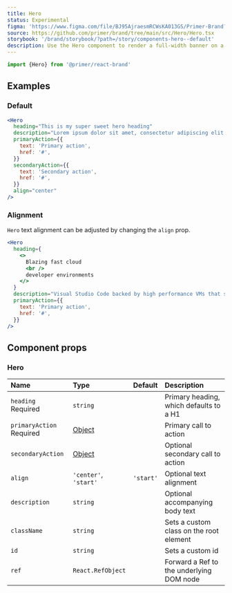 ```yaml
---
title: Hero
status: Experimental
figma: 'https://www.figma.com/file/BJ95AjraesmRCWsKA013GS/Primer-Brand?node-id=431%3A8481'
source: https://github.com/primer/brand/tree/main/src/Hero/Hero.tsx
storybook: '/brand/storybook/?path=/story/components-hero--default'
description: Use the Hero component to render a full-width banner on a webpage
---
```



```js
import {Hero} from '@primer/react-brand'
```

## Examples

### Default

```jsx live
<Hero
  heading="This is my super sweet hero heading"
  description="Lorem ipsum dolor sit amet, consectetur adipiscing elit. In sapien sit ullamcorper id. Aliquam luctus sed turpis felis nam pulvinar risus elementum."
  primaryAction={{
    text: 'Primary action',
    href: '#',
  }}
  secondaryAction={{
    text: 'Secondary action',
    href: '#',
  }}
  align="center"
/>
```

### Alignment

`Hero` text alignment can be adjusted by changing the `align` prop.

```jsx live
<Hero
  heading={
    <>
      Blazing fast cloud
      <br />
      developer environments
    </>
  }
  description="Visual Studio Code backed by high performance VMs that start in seconds."
  primaryAction={{
    text: 'Primary action',
    href: '#',
  }}
/>
```

## Component props

### Hero

| Name                                    | Type                                                                                                         |  Default  | Description                              |
| :-------------------------------------- | :----------------------------------------------------------------------------------------------------------- | :-------: | :--------------------------------------- |
| `heading` <Label>Required</Label>       | `string`                                                                                                     |           | Primary heading, which defaults to a H1  |
| `primaryAction` <Label>Required</Label> | [Object](https://github.com/primer/brand/blob/ca2d3002ba6f7ca9c719f80077c4d95246f33410/src/Hero/Hero.tsx#L8) |           | Primary call to action                   |
| `secondaryAction`                       | [Object](https://github.com/primer/brand/blob/ca2d3002ba6f7ca9c719f80077c4d95246f33410/src/Hero/Hero.tsx#L8) |           | Optional secondary call to action        |
| `align`                                 | `'center'`, `'start'`                                                                                        | `'start'` | Optional text alignment                  |
| `description`                           | `string`                                                                                                     |           | Optional accompanying body text          |
| `className`                             | `string`                                                                                                     |           | Sets a custom class on the root element  |
| `id`                                    | `string`                                                                                                     |           | Sets a custom id                         |
| `ref`                                   | `React.RefObject`                                                                                            |           | Forward a Ref to the underlying DOM node |
